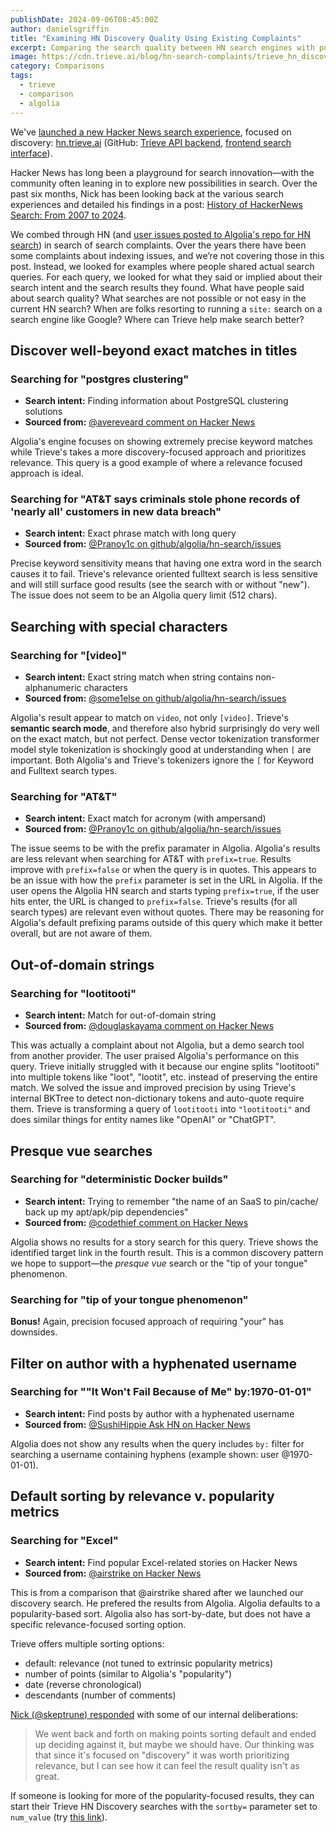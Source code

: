 ```yaml
---
publishDate: 2024-09-06T08:45:00Z
author: danielsgriffin
title: "Examining HN Discovery Quality Using Existing Complaints"
excerpt: Comparing the search quality between HN search engines with publicly available complaints.
image: https://cdn.trieve.ai/blog/hn-search-complaints/trieve_hn_discovery_search.png
category: Comparisons
tags:
  - trieve
  - comparison
  - algolia
---
```




We've [launched a new Hacker News search experience](https://trieve.ai/launching-trieve-hn-discovery/), focused on discovery: [hn.trieve.ai](https://hn.trieve.ai/) (GitHub: [Trieve API backend](https://github.com/devflowinc/trieve), [frontend search interface](https://github.com/devflowinc/trieve-hn-discovery/)).

Hacker News has long been a playground for search innovation—with the community often leaning in to explore new possibilities in search. Over the past six months, Nick has been looking back at the various search experiences and detailed his findings in a post: [History of HackerNews Search: From 2007 to 2024](https://trieve.ai/history-of-hnsearch/).

We combed through HN (and [user issues posted to Algolia's repo for HN search](https://github.com/algolia/hn-search/issues)) in search of search complaints. Over the years there have been some complaints about indexing issues, and we’re not covering those in this post. Instead, we looked for examples where people shared actual search queries. For each query, we looked for what they said or implied about their search intent and the search results they found. What have people said about search quality? What searches are not possible or not easy in the current HN search? When are folks resorting to running a `site:` search on a search engine like Google? Where can Trieve help make search better?

## Discover well-beyond exact matches in titles

### Searching for "postgres clustering"

- **Search intent:** Finding information about PostgreSQL clustering solutions
- **Sourced from:** [@avereveard comment on Hacker News](https://news.ycombinator.com/item?id=40240237)

Algolia's engine focuses on showing extremely precise keyword matches while Trieve's takes a more discovery-focused approach and prioritizes relevance. This query is a good example of where a relevance focused approach is ideal.

<ImageComparison
  leftImageSrc="https://cdn.trieve.ai/blog/hn-search-complaints/hn.algolia.com_0_postgresclustering_2024_08_30.png"
  rightImageSrc="https://cdn.trieve.ai/blog/hn-search-complaints/hn.trieve.ai_1_postgresclustering_2024_08_30.png"
  leftImageAlt="Algolia"
  rightImageAlt="Trieve"
  leftCaption="Algolia for"
  rightCaption="Trieve for"
  leftLink="https://hn.algolia.com/?q=postgres+clustering"
  rightLink="https://hn.trieve.ai/?q=postgres+clustering&score_threshold=5&page_size=30&prefetch_amount=30&rerank_type=none&highlight_delimiters=+%2C-%2C_%2C.%2C%2C&highlight_threshold=0.85&highlight_max_length=50&highlight_max_num=50&highlight_window=0&recency_bias=0&highlight_results=true&use_quote_negated_terms=true&storyType=story&authorNames=&sortby=Relevance&dateRange=pastYear&searchType=fulltext&page=1"
  query="postgres clustering"
  size="large"
  preventShrink={true}
/>

### Searching for "AT&amp;T says criminals stole phone records of &#x27;nearly all&#x27; customers in new data breach"

- **Search intent:** Exact phrase match with long query
- **Sourced from:** [@Pranoy1c on github/algolia/hn-search/issues](https://github.com/algolia/hn-search/issues/243)

Precise keyword sensitivity means that having one extra word in the search causes it to fail. Trieve's relevance oriented fulltext search is less sensitive and will still surface good results (see the search with or without &quot;new&quot;). The issue does not seem to be an Algolia query limit (512 chars).

<ImageComparison
  leftImageSrc="https://cdn.trieve.ai/blog/hn-search-complaints/hn.algolia.com_2_AT26T20says20criminals20stole20phone20records20of20E28098nearly20allE2809920customers20in20new20data20breach_2024_08_30.png"
  rightImageSrc="https://cdn.trieve.ai/blog/hn-search-complaints/hn.trieve.ai_3_AT26TsayscriminalsstolephonerecordsofE28098nearlyallE28099customersinnewdatabreach_2024_08_30.png"
  leftImageAlt="Algolia"
  rightImageAlt="Trieve"
  leftCaption="Algolia for"
  rightCaption="Trieve for"
  leftLink="https://hn.algolia.com/?dateRange=all&page=0&prefix=false&query=AT%26T%20says%20criminals%20stole%20phone%20records%20of%20%E2%80%98nearly%20all%E2%80%99%20customers%20in%20new%20data%20breach&sort=byPopularity&type=story"
  rightLink="https://hn.trieve.ai/?score_threshold=5&page_size=30&prefetch_amount=30&rerank_type=none&highlight_delimiters=+%2C-%2C_%2C.%2C%2C&highlight_threshold=0.85&highlight_max_length=50&highlight_max_num=50&highlight_window=0&recency_bias=0&highlight_results=true&use_quote_negated_terms=true&q=AT%26T+says+criminals+stole+phone+records+of+%E2%80%98nearly+all%E2%80%99+customers+in+new+data+breach&storyType=story&authorNames=&sortby=Relevance&dateRange=all&searchType=fulltext&page=1"
  query="AT&amp;T says criminals stole phone records of &#x27;nearly all&#x27; customers in new data breach"
  size="large"
  preventShrink={true}
/>

<ImageComparison
  leftImageSrc="https://cdn.trieve.ai/blog/hn-search-complaints/hn.algolia.com_4_AT26T20says20criminals20stole20phone20records20of20E28098nearly20allE2809920customers20in20data20breach_2024_08_30.png"
  rightImageSrc="https://cdn.trieve.ai/blog/hn-search-complaints/hn.trieve.ai_5_AT26TsayscriminalsstolephonerecordsofE28098nearlyallE28099customersindatabreach_2024_08_30.png"
  leftImageAlt="Algolia (without extra word)"
  rightImageAlt="Trieve (without extra word)"
  leftCaption="Algolia (without extra word) for"
  rightCaption="Trieve (without extra word) for"
  leftLink="https://hn.algolia.com/?dateRange=all&page=0&prefix=false&query=AT%26T%20says%20criminals%20stole%20phone%20records%20of%20%E2%80%98nearly%20all%E2%80%99%20customers%20in%20data%20breach&sort=byPopularity&type=story"
  rightLink="https://hn.trieve.ai/?score_threshold=5&page_size=30&prefetch_amount=30&rerank_type=none&highlight_delimiters=+%2C-%2C_%2C.%2C%2C&highlight_threshold=0.85&highlight_max_length=50&highlight_max_num=50&highlight_window=0&recency_bias=0&highlight_results=true&use_quote_negated_terms=true&q=AT%26T+says+criminals+stole+phone+records+of+%E2%80%98nearly+all%E2%80%99+customers+in+data+breach&storyType=story&authorNames=&sortby=Relevance&dateRange=all&searchType=fulltext&page=1"
  query="AT&amp;T says criminals stole phone records of &#x27;nearly all&#x27; customers in new data breach"
  size="large"
  preventShrink={true}
/>

## Searching with special characters

### Searching for "[video]"

- **Search intent:** Exact string match when string contains non-alphanumeric characters
- **Sourced from:** [@some1else on github/algolia/hn-search/issues](https://github.com/algolia/hn-search/issues/197)

Algolia&#x27;s result appear to match on <code>video</code>, not only <code>[video]</code>. Trieve&#x27;s **semantic search mode**, and therefore also hybrid surprisingly do very well on the exact match, but not perfect. Dense vector tokenization transformer model style tokenization is shockingly good at understanding when <code>[</code> are important. Both Algolia's and Trieve's tokenizers ignore the <code>[</code> for Keyword and Fulltext search types.

<ImageComparison
  leftImageSrc="https://cdn.trieve.ai/blog/hn-search-complaints/hn.algolia.com_6_5Bvideo5D_2024_08_30.png"
  rightImageSrc="https://cdn.trieve.ai/blog/hn-search-complaints/hn.trieve.ai_7_5Bvideo5D_2024_08_30.png"
  leftImageAlt="Algolia"
  rightImageAlt="Trieve (semantic)"
  leftCaption="Algolia for"
  rightCaption="Trieve (semantic) for"
  leftLink="https://hn.algolia.com/?query=%5Bvideo%5D"
  rightLink="https://hn.trieve.ai/?q=%5Bvideo%5D&score_threshold=0.5&page_size=30&prefetch_amount=30&rerank_type=none&highlight_delimiters=+%2C-%2C_%2C.%2C%2C&highlight_threshold=0.85&highlight_max_length=50&highlight_max_num=50&highlight_window=0&recency_bias=0&highlight_results=true&use_quote_negated_terms=true&storyType=story&authorNames=&sortby=Relevance&dateRange=all&searchType=semantic&page=1"
  query="[video]"
  size="large"
  preventShrink={true}
/>

<ImageComparison
  leftImageSrc="https://cdn.trieve.ai/blog/hn-search-complaints/hn.algolia.com_8_225Bvideo5D22_2024_08_30.png"
  rightImageSrc="https://cdn.trieve.ai/blog/hn-search-complaints/hn.trieve.ai_9_225Bvideo5D22_2024_08_30.png"
  leftImageAlt="Algolia (quoted)"
  rightImageAlt="Trieve (semantic, quoted)"
  leftCaption="Algolia (quoted) for"
  rightCaption="Trieve (semantic, quoted) for"
  leftLink="https://hn.algolia.com/?dateRange=all&page=0&prefix=false&query=%22%5Bvideo%5D%22&sort=byPopularity&type=story"
  rightLink="https://hn.trieve.ai/?q=%22%5Bvideo%5D%22&score_threshold=0.5&page_size=30&prefetch_amount=30&rerank_type=none&highlight_delimiters=+%2C-%2C_%2C.%2C%2C&highlight_threshold=0.85&highlight_max_length=50&highlight_max_num=50&highlight_window=0&recency_bias=0&highlight_results=true&use_quote_negated_terms=true&storyType=story&authorNames=&sortby=Relevance&dateRange=all&searchType=semantic&page=1"
  query="[video]"
  size="large"
  preventShrink={true}
/>

### Searching for "AT&amp;T"

- **Search intent:** Exact match for acronym (with ampersand)
- **Sourced from:** [@Pranoy1c on github/algolia/hn-search/issues](https://github.com/algolia/hn-search/issues/244)

The issue seems to be with the prefix paramater in Algolia. Algolia&#x27;s results are less relevant when searching for AT&amp;T with <code>prefix=true</code>. Results improve with <code>prefix=false</code> or when the query is in quotes. This appears to be an issue with how the <code>prefix</code> parameter is set in the URL in Algolia. If the user opens the Algolia HN search and starts typing <code>prefix=true</code>, if the user hits enter, the URL is changed to <code>prefix=false</code>. Trieve&#x27;s results (for all search types) are relevant even without quotes. There may be reasoning for Algolia's default prefixing params outside of this query which make it better overall, but are not aware of them.

<ImageComparison
  leftImageSrc="https://cdn.trieve.ai/blog/hn-search-complaints/hn.algolia.com_10_AT26T_2024_08_30.png"
  rightImageSrc="https://cdn.trieve.ai/blog/hn-search-complaints/hn.algolia.com_11_AT26T_2024_08_30.png"
  leftImageAlt="Algolia (prefix=true)"
  rightImageAlt="Algolia (prefix=false)"
  leftCaption="Algolia (prefix=true) for"
  rightCaption="Algolia (prefix=false) for"
  leftLink="https://hn.algolia.com/?dateRange=all&page=0&prefix=true&query=AT%26T&sort=byPopularity&type=all"
  rightLink="https://hn.algolia.com/?dateRange=all&page=0&prefix=false&query=AT%26T&sort=byPopularity&type=all"
  query="AT&amp;T"
  size="large"
  preventShrink={true}
/>

<ImageComparison
  leftImageSrc="https://cdn.trieve.ai/blog/hn-search-complaints/hn.algolia.com_12_22AT26T22_2024_08_30.png"
  rightImageSrc="https://cdn.trieve.ai/blog/hn-search-complaints/hn.trieve.ai_13_AT26T_2024_08_30.png"
  leftImageAlt="Algolia (quoted)"
  rightImageAlt="Trieve"
  leftCaption="Algolia (quoted) for"
  rightCaption="Trieve for"
  leftLink="https://hn.algolia.com/?dateRange=all&page=0&prefix=true&query=%22AT%26T%22&sort=byPopularity&type=all"
  rightLink="https://hn.trieve.ai/?q=AT%26T&score_threshold=0.5&page_size=30&prefetch_amount=30&rerank_type=none&highlight_delimiters=+%2C-%2C_%2C.%2C%2C&highlight_threshold=0.85&highlight_max_length=50&highlight_max_num=50&highlight_window=0&recency_bias=0&highlight_results=true&use_quote_negated_terms=true&storyType=story&authorNames=&sortby=Relevance&dateRange=all&searchType=semantic&page=1"
  query="AT&amp;T"
  size="large"
  preventShrink={true}
/>

## Out-of-domain strings

### Searching for "lootitooti"

- **Search intent:** Match for out-of-domain string
- **Sourced from:** [@douglaskayama comment on Hacker News](https://news.ycombinator.com/item?id=40869786)

This was actually a complaint about not Algolia, but a demo search tool from another provider. The user praised Algolia&#x27;s performance on this query. Trieve initially struggled with it because our engine splits "lootitooti" into multiple tokens like "loot", "lootit", etc. instead of preserving the entire match. We solved the issue and improved precision by using Trieve's internal BKTree to detect non-dictionary tokens and auto-quote require them. Trieve is transforming a query of <code>lootitooti</code> into <code>"lootitooti"</code> and does similar things for entity names like "OpenAI" or "ChatGPT".

<ImageComparison
  leftImageSrc="https://cdn.trieve.ai/blog/hn-search-complaints/hn.algolia.com_14_lootitooti_2024_08_30.png"
  rightImageSrc="https://cdn.trieve.ai/blog/hn-search-complaints/hn.trieve.ai_15_lootitooti_2024_08_30.png"
  leftImageAlt="Algolia"
  rightImageAlt="Trieve for"
  leftCaption="Algolia for"
  rightCaption="Trieve for"
  leftLink="https://hn.algolia.com/?dateRange=all&page=0&prefix=true&query=lootitooti&sort=byPopularity&type=all"
  rightLink="https://hn.trieve.ai/?q=lootitooti&score_threshold=0.3&page_size=30&prefetch_amount=30&rerank_type=none&highlight_delimiters=+%2C-%2C_%2C.%2C%2C&highlight_threshold=0.85&highlight_max_length=50&highlight_max_num=50&highlight_window=0&recency_bias=0&highlight_results=true&use_quote_negated_terms=true&storyType=all&authorNames=&sortby=Relevance&dateRange=all&searchType=fulltext&page=1"
  query="lootitooti"
  size="large"
  preventShrink={true}
/>

## Presque vue searches

### Searching for "deterministic Docker builds"

- **Search intent:** Trying to remember "the name of an SaaS to pin/cache/ back up my apt/apk/pip dependencies"
- **Sourced from:** [@codethief comment on Hacker News](https://news.ycombinator.com/item?id=40241070)

Algolia shows no results for a story search for this query. Trieve shows the identified target link in the fourth result. This is a common discovery pattern we hope to support—the *presque vue* search or the &quot;tip of your tongue&quot; phenomenon.

<ImageComparison
  leftImageSrc="https://cdn.trieve.ai/blog/hn-search-complaints/hn.algolia.com_18_deterministic20Docker20builds_2024_08_30.png"
  rightImageSrc="https://cdn.trieve.ai/blog/hn-search-complaints/hn.trieve.ai_19_deterministicDockerbuilds_2024_08_30.png"
  leftImageAlt="Algolia (type: Story)"
  rightImageAlt="Trieve (type: Story)"
  leftCaption="Algolia (type: Story) for"
  rightCaption="Trieve (type: Story) for"
  leftLink="https://hn.algolia.com/?dateRange=all&page=0&prefix=false&query=deterministic%20Docker%20builds&sort=byPopularity&type=story"
  rightLink="https://hn.trieve.ai/?q=deterministic+Docker+builds&score_threshold=5&page_size=30&prefetch_amount=30&rerank_type=none&highlight_delimiters=+%2C-%2C_%2C.%2C%2C&highlight_threshold=0.85&highlight_max_length=50&highlight_max_num=50&highlight_window=0&recency_bias=0&highlight_results=true&use_quote_negated_terms=true&storyType=story&authorNames=&sortby=Relevance&dateRange=all&searchType=fulltext&page=1"
  query="deterministic Docker builds"
  size="large"
  preventShrink={true}
/>

### Searching for "tip of your tongue phenomenon"

**Bonus!** Again, precision focused approach of requiring "your" has downsides.

<ImageComparison
  leftImageSrc="https://cdn.trieve.ai/blog/hn-search-complaints/hn.algolia.com_20_tip20of20your20tongue20phenomenon_2024_08_30.png"
  rightImageSrc="https://cdn.trieve.ai/blog/hn-search-complaints/hn.trieve.ai_21_tipofyourtonguephenomenon_2024_08_30.png"
  leftImageAlt="Algolia"
  rightImageAlt="Trieve"
  leftCaption="Algolia for"
  rightCaption="Trieve for"
  leftLink="https://hn.algolia.com/?dateRange=all&page=0&prefix=true&query=tip%20of%20your%20tongue%20phenomenon&sort=byrelevance&type=story"
  rightLink="https://hn.trieve.ai/?score_threshold=5&page_size=30&prefetch_amount=30&rerank_type=none&highlight_delimiters=+%2C-%2C_%2C.%2C%2C&highlight_threshold=0.85&highlight_max_length=50&highlight_max_num=50&highlight_window=0&recency_bias=0&highlight_results=true&use_quote_negated_terms=true&q=tip+of+your+tongue+phenomenon&storyType=story&matchAnyAuthorNames=&matchNoneAuthorNames=&popularityFilters=%7B%7D&sortby=relevance&dateRange=all&searchType=fulltext&page=1&getAISummary=false"
  query="tip of your tongue phenomenon"
  size="large"
  preventShrink={true}
/>

## Filter on author with a hyphenated username

### Searching for "&quot;It Won&#x27;t Fail Because of Me&quot; by:1970-01-01"

- **Search intent:** Find posts by author with a hyphenated username
- **Sourced from:** [@SushiHippie Ask HN on Hacker News](https://news.ycombinator.com/item?id=38866518)

Algolia does not show any results when the query includes <code>by:</code> filter for searching a username containing hyphens (example shown: user @1970-01-01).

<ImageComparison
  leftImageSrc="https://cdn.trieve.ai/blog/hn-search-complaints/hn.algolia.com_22_22It20Won27t20Fail20Because20of20Me2220by3A19700101_2024_08_30.png"
  rightImageSrc="https://cdn.trieve.ai/blog/hn-search-complaints/hn.trieve.ai_23_22ItWon27tFailBecauseofMe22_2024_08_30.png"
  leftImageAlt="Algolia"
  rightImageAlt="Trieve"
  leftCaption="Algolia for"
  rightCaption="Trieve for"
  leftLink="https://hn.algolia.com/?dateRange=all&page=0&prefix=true&query=%22It%20Won%27t%20Fail%20Because%20of%20Me%22%20by%3A1970-01-01&sort=byPopularity&type=story"
  rightLink="https://hn.trieve.ai/?score_threshold=5&page_size=30&prefetch_amount=30&rerank_type=none&highlight_delimiters=+%2C-%2C_%2C.%2C%2C&highlight_threshold=0.85&highlight_max_length=50&highlight_max_num=50&highlight_window=0&recency_bias=0&highlight_results=true&use_quote_negated_terms=true&q=%22It+Won%27t+Fail+Because+of+Me%22+&storyType=story&matchAnyAuthorNames=&matchNoneAuthorNames=&popularityFilters=%7B%7D&sortby=relevance&dateRange=all&searchType=fulltext&page=1&getAISummary=false"
  query="&quot;It Won&#x27;t Fail Because of Me&quot; by:1970-01-01"
  size="large"
  preventShrink={true}
/>

## Default sorting by relevance v. popularity metrics

### Searching for "Excel"

- **Search intent:** Find popular Excel-related stories on Hacker News
- **Sourced from:** [@airstrike on Hacker News](https://news.ycombinator.com/item?id=41394126)

This is from a comparison that @airstrike shared after we launched our discovery search. He prefered the results from Algolia. Algolia defaults to a popularity-based sort. Algolia also has sort-by-date, but does not have a specific relevance-focused sorting option.

Trieve offers multiple sorting options:

- default: relevance (not tuned to extrinsic popularity metrics)
- number of points (similar to Algolia&#x27;s &quot;popularity&quot;)
- date (reverse chronological)
- descendants (number of comments)

[Nick (@skeptrune) responded](https://news.ycombinator.com/item?id=41394412) with some of our internal deliberations:

> We went back and forth on making points sorting default and ended up deciding against it, but maybe we should have. Our thinking was that since it&#x27;s focused on &quot;discovery&quot; it was worth prioritizing relevance, but I can see how it can feel the result quality isn&#x27;t as great.

If someone is looking for more of the popularity-focused results, they can start their Trieve HN Discovery searches with the <code>sortby=</code> parameter set to <code>num_value</code> (try [this link](https://hn.trieve.ai/?score_threshold=5&amp;page_size=30&amp;prefetch_amount=30&amp;rerank_type=none&amp;highlight_delimiters=+%2C-%2C_%2C.%2C%2C&amp;highlight_threshold=0.85&amp;highlight_max_length=50&amp;highlight_max_num=50&amp;highlight_window=0&amp;recency_bias=0&amp;highlight_results=true&amp;use_quote_negated_terms=true&amp;storyType=story&amp;matchAnyAuthorNames=&amp;matchNoneAuthorNames=&amp;popularityFilters=%7B%7D&amp;sortby=num_value&amp;dateRange=all&amp;searchType=fulltext&amp;page=1&amp;getAISummary=false)).

<ImageComparison
  leftImageSrc="https://cdn.trieve.ai/blog/hn-search-complaints/hn.algolia.com_0_Excel_2024_09_03.png"
  rightImageSrc="https://cdn.trieve.ai/blog/hn-search-complaints/hn.trieve.ai_1_Excel_2024_09_03.png"
  leftImageAlt="Algolia (sorted by popularity)"
  rightImageAlt="Trieve (sorted by relevance)"
  leftCaption="Algolia (sorted by popularity) for"
  rightCaption="Trieve (sorted by relevance) for"
  leftLink="https://hn.algolia.com/?dateRange=all&page=0&prefix=false&query=Excel&sort=byPopularity&type=story"
  rightLink="https://hn.trieve.ai/?score_threshold=5&page_size=30&prefetch_amount=30&rerank_type=none&highlight_delimiters=+%2C-%2C_%2C.%2C%2C&highlight_threshold=0.85&highlight_max_length=50&highlight_max_num=50&highlight_window=0&recency_bias=0&highlight_results=true&use_quote_negated_terms=true&q=Excel&storyType=story&matchAnyAuthorNames=&matchNoneAuthorNames=&popularityFilters=%7B%7D&sortby=relevance&dateRange=all&searchType=fulltext&page=1&getAISummary=false"
  query="Excel"
  size="large"
  preventShrink={true}
/>

<ImageComparison
  leftImageSrc="https://cdn.trieve.ai/blog/hn-search-complaints/hn.trieve.ai_2_Excel_2024_09_03.png"
  rightImageSrc="https://cdn.trieve.ai/blog/hn-search-complaints/hn.trieve.ai_3_Excel_2024_09_03.png"
  leftImageAlt="Trieve (sorted by points)"
  rightImageAlt="Trieve (sorted by descendants)"
  leftCaption="Trieve (sorted by points) for"
  rightCaption="Trieve (sorted by descendants) for"
  leftLink="https://hn.trieve.ai/?score_threshold=5&page_size=30&prefetch_amount=30&rerank_type=none&highlight_delimiters=+%2C-%2C_%2C.%2C%2C&highlight_threshold=0.85&highlight_max_length=50&highlight_max_num=50&highlight_window=0&recency_bias=0&highlight_results=true&use_quote_negated_terms=true&q=Excel&storyType=story&matchAnyAuthorNames=&matchNoneAuthorNames=&popularityFilters=%7B%7D&sortby=num_value&dateRange=all&searchType=fulltext&page=1&getAISummary=false"
  rightLink="https://hn.trieve.ai/?score_threshold=5&page_size=30&prefetch_amount=30&rerank_type=none&highlight_delimiters=+%2C-%2C_%2C.%2C%2C&highlight_threshold=0.85&highlight_max_length=50&highlight_max_num=50&highlight_window=0&recency_bias=0&highlight_results=true&use_quote_negated_terms=true&q=Excel&storyType=story&matchAnyAuthorNames=&matchNoneAuthorNames=&popularityFilters=%7B%7D&sortby=metadata.descendants&dateRange=all&searchType=fulltext&page=1&getAISummary=false"
  query="Excel"
  size="large"
  preventShrink={true}
/>


